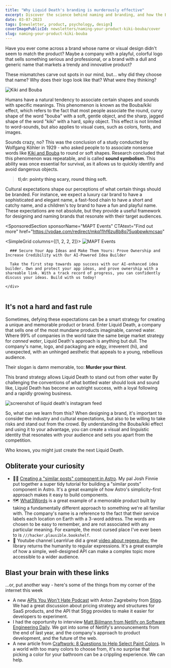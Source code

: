 ```yaml
---
title: "Why Liquid Death's branding is murderously effective"
excerpt: Discover the science behind naming and branding, and how the Bouba/Kiki effect can help you create a brand identity that resonates with your audience.
date: 03-07-2023
tags: [newsletter, product, psychology, design]
coverImagePublicId: newsletters/naming-your-product-kiki-bouba/cover
slug: naming-your-product-kiki-bouba
---
```


Have you ever come across a brand whose name or visual design didn't seem to match the product? Maybe a company with a playful, colorful logo that sells something serious and professional, or a brand with a dull and generic name that markets a trendy and innovative product?

These mismatches carve out spots in our mind, but... why did they choose that name? Why does their logo look like that? What were they thinking?

<Image
  publicId="newsletters/naming-your-product-kiki-bouba/cover"
  alt="Kiki and Bouba"
  caption="One of these shapes is called Kiki, and the other is called Bouba. Can you guess which is which?"
/>

Humans have a natural tendency to associate certain shapes and sounds with specific meanings. This phenomenon is known as the Bouba/kiki effect, which refers to the fact that most people associate the round, curvy shape of the word "bouba" with a soft, gentle object, and the sharp, jagged shape of the word "kiki" with a hard, spiky object. This effect is not limited to word-sounds, but also applies to visual cues, such as colors, fonts, and images.

Sounds crazy, no? This was the conclusion of a study conducted by Wolfgang Köhler in 1929 - who asked people to to associate nonsense words like [Kiki and Bouba](https://en.wikipedia.org/wiki/Bouba/kiki_effect) to round or soft shapes. Research concluded that this phenomenon was repeatable, and is called **sound symbolism**. This ability was once essential for survival, as it allows us to quickly identify and avoid dangerous objects.

> **tl;dr: pointy thing scary, round thing soft.**

Cultural expectations shape our perceptions of what certain things should be branded. For instance, we expect a luxury car brand to have a sophisticated and elegant name, a fast-food chain to have a short and catchy name, and a children's toy brand to have a fun and playful name. These expectations are not absolute, but they provide a useful framework for designing and naming brands that resonate with their target audiences.

<SponsoredSection
  sponsorName="MAPT Events"
  CTAtext="Find out more"
  href="https://vpdae.com/redirect/mkq11hf6zu8b8q75uqbpwkmcsao"
>
  <SimpleGrid columns={[1, 2, 2, 2]}>
    <Image
      publicId="sponsors/mapt-events/logo"
      alt="MAPT Events"
      height={250}
      width={250}
    />
    <div>

      ### Secure Your App Ideas and Make Them Yours: Prove Ownership and Increase Credibility with Our AI-Powered Idea Builder

      Take the first step towards app success with our AI-enhanced idea builder. Own and protect your app ideas, and prove ownership with a shareable link. With a track record of progress, you can confidently discuss your ideas. Build with us today!

    </div>

  </SimpleGrid>
  
  <img src='https://www.vpdae.com/open/5610.gif?opens=1' width='1' height='1' />
</SponsoredSection>

## It's not a hard and fast rule

Sometimes, defying these expectations can be a smart strategy for creating a unique and memorable product or brand. Enter Liquid Death, a company that sells one of the most mundane products imaginable, canned water. Where 99% of companies in the world take the same beige market strategy for _canned water_, Liquid Death's approach is anything but dull. The company's name, logo, and packaging are edgy, irreverent (hi), and unexpected, with an unhinged aesthetic that appeals to a young, rebellious audience.

Their slogan is damn memorable, too: **Murder your thirst**.

This brand strategy allows Liquid Death to stand out from other water By challenging the conventions of what bottled water should look and sound like, Liquid Death has become an outright success, with a loyal following and a rapidly growing business.

<Image
  publicId="newsletters/naming-your-product-kiki-bouba/liquid-death"
  alt="screenshot of liquid death's instagram feed"
  caption="Liquid death's instagram feed does NOT look like a typical water brand."
/>

So, what can we learn from this? When designing a brand, it's important to consider the industry and cultural expectations, but also to be willing to take risks and stand out from the crowd. By understanding the Bouba/kiki effect and using it to your advantage, you can create a visual and linguistic identity that resonates with your audience and sets you apart from the competition.

Who knows, you might just create the next Liquid Death.

## Obliterate your curiosity

- 👨‍🚀 [Creating a "similar posts" component in Astro](https://www.joshfinnie.com/blog/creating-a-similar-posts-component-in-astrojs/). My pal Josh Finnie put together a super tidy tutorial for building a "similar posts" component in Astro. It's a great example of how Astro's simplicity-first approach makes it easy to build components.
- 🗺️ [What3Words](https://what3words.com/clip.apples.leap) is a great example of a memorable product built by taking a fundamentally different approach to something we're all familiar with. The company's name is a reference to the fact that their service labels each location on Earth with a 3-word address. The words are chosen to be easy to remember, and are not associated with any particular meaning. For example, the most cursed place I've ever been to is `///hacker.plausible.bookshelf`.
- 🎥 Youtube channel LearnVue did a great [video about regexp.dev](https://www.youtube.com/watch?v=X_k198mrGL8), the library returns the humanity to regular expressions. It's a great example of how a simple, well-designed API can make a complex topic more accessible to a wider audience.

## Blast your brain with these links

...or, put another way - here's some of the things from my corner of the internet this week

- A new [APIs You Won't Hate Podcast](https://share.transistor.fm/s/494ca018) with Anton Zagrebelny from [Stigg](https://stigg.io). We had a great discussion about pricing strategy and structures for SaaS products, and the API that Stigg provides to make it easier for developers to experiment.
- I had the opportunity to interview [Matt Biilmann from Netlify on Software Engineering Daily](https://softwareengineeringdaily.com/2023/03/02/netlify/). We got into some of Netlify's announcements from the end of last year, and the company's approach to product development, and the future of the web.
- A new article from [Craftwork: 8 Questions to Help Select Paint Colors](https://craftwork.com/articles/questions-to-help-select-paint-colors). In a world with too many colors to choose from, it's no surprise that picking a color for your bathroom can be a crippling experience. We can help.
